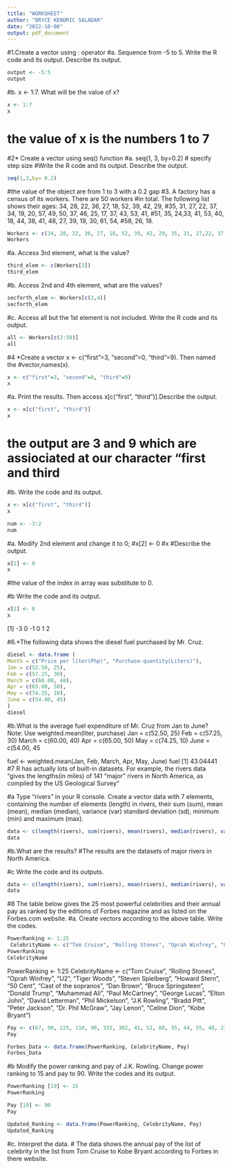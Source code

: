 ```yaml
---
title: "WORKSHEET"
author: "BRYCE KENDRIC SALADAR"
date: "2022-10-06"
output: pdf_document
---
```


#1.Create a vector using : operator
\hfill\break 
#a. Sequence from -5 to 5. Write the R code and its output. Describe its output.
\hfill\break
```R
output <- -5:5
output
```

\hfill\break
 #b. x <- 1:7. What will be the value of x?
 
```R
x <- 1:7
x
```
 
\hfill\break
 # the value of x is the numbers 1 to 7
\hfill\break
#2* Create a vector using seq() function
 \hfill\break
 #a. seq(1, 3, by=0.2) # specify step size
 #Write the R code and its output. Describe the output.
\hfill\break 
```R
seq(1,3,by= 0.2)
```
\hfill\break 
 #the value of the object are from 1 to 3 with a 0.2 gap
\hfill\break 
#3. A factory has a census of its workers. There are 50 workers #in total. The following
 list shows their ages: 34, 28, 22, 36, 27, 18, 52, 39, 42, 29, #35, 31, 27,
 22, 37, 34, 19, 20, 57, 49, 50, 37, 46, 25, 17, 37, 43, 53, 41, #51, 35,
 24,33, 41, 53, 40, 18, 44, 38, 41, 48, 27, 39, 19, 30, 61, 54, #58, 26,
 18.
\hfill\break 
```R
Workers <- c(34, 28, 22, 36, 27, 18, 52, 39, 42, 29, 35, 31, 27,22, 37, 34, 19, 20, 57, 49, 50, 37, 46, 25, 17, 37, 43, 53, 41, 51, 35, 24,33, 41, 53, 40, 18, 44, 38, 41, 48, 27, 39, 19, 30, 61, 54, 58, 26, 18)
Workers
```
\hfill\break
#a. Access 3rd element, what is the value?
```R
third_elem <- c(Workers[3])
third_elem
```
\hfill\break
#b. Access 2nd and 4th element, what are the values?
```R
secforth_elem <- Workers[c(2,4)]
secforth_elem
```
\hfill\break
#c. Access all but the 1st element is not included. Write the R code and its output.
\hfill\break 
```R
all <- Workers[c(2:50)]
all
```
\hfill\break
#4 *Create a vector x <- c("first"=3, "second"=0, "third"=9). Then named the #vector,names(x).
\hfill\break
```R
x <- c("first"=3, "second"=0, "third"=9)
x
```
\hfill\break     
#a. Print the results. Then access x[c("first", "third")].Describe the output.
```R
x <- x[c("first", "third")]
x
```
\hfill\break
# the output are 3 and 9 which are assiociated at our character "first and third
\hfill\break
#b. Write the code and its output.
```R
x <- x[c("first", "third")]
x
```
\hfill\break
```R
num <- -3:2
num
```
\hfill\break

#a. Modify 2nd element and change it to 0;
#x[2] <- 0
#x
#Describe the output.
```R
x[2] <- 0
x
```
\hfill\break

#the value of the index in array was substitute to 0.

\hfill\break

#b Write the code and its output.
```R
x[2] <- 0
x
```
[1] -3  0 -1  0  1  2
\hfill\break

#6.*The following data shows the diesel fuel purchased by Mr. Cruz.
\hfill\break
```R
diesel <- data.frame (
Month = c("Price per liter(Php)", "Purchase-quantity(Liters)"),
Jan = c(52.50, 25),
Feb = c(57.25, 30),
March = c(60.00, 40),
Apr = c(65.00, 50),
May = c(74.25, 10),
June = c(54.00, 45)
)
diesel
```
\hfill\break

#b.What is the average fuel expenditure of Mr. Cruz from Jan to June? Note: Use weighted.mean(liter, purchase)
Jan = c(52.50, 25)
Feb = c(57.25, 30)
March = c(60.00, 40)
Apr = c(65.00, 50)
May = c(74.25, 10)
June = c(54.00, 45

\hfill\break
fuel <- weighted.mean(Jan, Feb, March, Apr, May, June)
fuel
[1] 43.04441
\hfill\break
#7  R has actually lots of built-in datasets. For example, the rivers data “gives the lengths(in miles) of 141 “major” rivers in North America, as compiled by the US Geological Survey”

\hfill\break
#a Type “rivers” in your R console. Create a vector data with 7
elements, containing the number of elements (length) in rivers,
their sum (sum), mean (mean), median (median), variance (var)
standard deviation (sd), minimum (min) and maximum (max).
\hfill\break
```R
data <- c(length(rivers), sum(rivers), mean(rivers), median(rivers), var(rivers), sd(rivers), min(rivers), max(rivers))
data
```
\hfill\break

#b.What are the results?
#The results are the datasets of major rivers in North America.

\hfill\break
#c Write the code and its outputs.
\hfill\break
```R
data <- c(length(rivers), sum(rivers), mean(rivers), median(rivers), var(rivers), sd(rivers), min(rivers), max(rivers))
data
```
\hfill\break

#8 The table below gives the 25 most powerful celebrities and their annual pay as ranked by the editions of Forbes magazine and as listed on the Forbes.com website.
\hfill\break
#a. Create vectors according to the above table. Write the codes.

\hfill\break
```R
PowerRanking <- 1:25
 CelebrityName <- c("Tom Cruise", "Rolling Stones", "Oprah Winfrey", "U2", "Tiger Woods", "Steven Spielberg", "Howard Stern", "50 Cent", "Cast of thesopranos", "Dan Brown", "Bruce Springsteen", "Donald Trump", "Muhammad Ali", "Paul McCartney", "George Lucas", "Elton John", "David Letterman", "Phil Mickelson", "J.K Rowling", "Bradd Pitt", "Peter Jackson", "Dr. Phil McGraw", "Jay Lenon", "Celine Dion", "Kobe Bryant")
PowerRanking
CelebrityName
```
 \hfill\break
PowerRanking <- 1:25 
\hfill\break
CelebrityName <- c("Tom Cruise", "Rolling Stones", "Oprah Winfrey", "U2", "Tiger Woods", "Steven Spielberg", "Howard Stern", "50 Cent", "Cast of the sopranos", "Dan Brown", "Bruce Springsteen", "Donald Trump", "Muhammad Ali", "Paul McCartney", "George Lucas", "Elton John", "David Letterman", "Phil Mickelson", "J.K Rowling", "Bradd Pitt", "Peter Jackson", "Dr. Phil McGraw", "Jay Lenon", "Celine Dion", "Kobe Bryant")
\hfill\break
```R
Pay <- c(67, 90, 225, 110, 90, 332, 302, 41, 52, 88, 55, 44, 55, 40, 233, 34, 40, 47, 75, 25, 39, 45, 32, 40, 31)
Pay
```
\hfill\break
```R
Forbes_Data <- data.frame(PowerRanking, CelebrityName, Pay)
Forbes_Data
```


 \hfill\break
#b Modify the power ranking and pay of J.K. Rowling. Change power ranking to 15 and pay to 90. Write the codes and its output.
```R
PowerRanking [19] <- 15
PowerRanking
```
\hfill\break
```R
Pay [19] <- 90
Pay 
```
\hfill\break
```R
Updated_Ranking <- data.frame(PowerRanking, CelebrityName, Pay)
Updated_Ranking
```

\hfill\break
#c. Interpret the data.
# The data shows the annual pay of the list of celebrity in the list from Tom Cruise to Kobe Bryant according to Forbes in there website.
